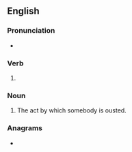 ==English==

===Pronunciation===
* {{rhymes|aʊstɪŋ|lang=en}}

===Verb===
{{head|en|verb form}}

# {{present participle of|oust|lang=en|nocat=1}}

===Noun===
{{en-noun}}

# The act by which somebody is ousted.

===Anagrams===
* {{anagrams|en|a=ginostu|Guintos|outings|outsing|sign out|sign-out|signout|sing out|tousing}}